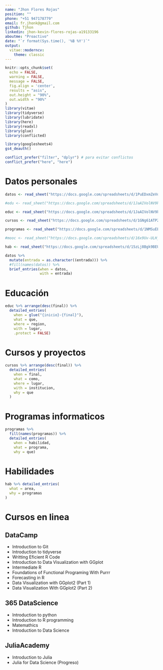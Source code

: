 ```yaml
---
name: "Jhon Flores Rojas"
position: ""
phone: "+51 947178779"
email: fr.jhonk@gmail.com 
github: Tjhon 
linkedin: jhon-kevin-flores-rojas-a19133196
aboutme: "Proactivo"
date: "`r format(Sys.time(), '%B %Y')`"
output: 
  vitae::moderncv:
    theme: classic
---
```


```r
knitr::opts_chunk$set(
  echo = FALSE, 
  warning = FALSE, 
  message = FALSE, 
  fig.align = 'center', 
  results = "asis", 
  out.height = "90%", 
  out.width = "90%"
)
library(vitae)
library(tidyverse)
library(lubridate)
library(here)
library(readxl)
library(glue)
library(conflicted)

library(googlesheets4)
gs4_deauth()

conflict_prefer("filter", "dplyr") # para evitar conflictos
conflict_prefer("here", "here")
```

# Datos personales
```r
datos <- read_sheet("https://docs.google.com/spreadsheets/d/1PuEDxmZeVdw18Mv2SR5BssCFSfaB2xF60Hxle_nbcUU/edit?usp=sharing")

#edu <- read_sheet("https://docs.google.com/spreadsheets/d/1JaAIVolNV9kAeHidlh8zpsbiTVF5nEeF0OkLRryI7Rc/edit?usp=sharing")

educ <- read_sheet("https://docs.google.com/spreadsheets/d/1JaAIVolNV9kAeHidlh8zpsbiTVF5nEeF0OkLRryI7Rc/edit?usp=sharing")

cursos <- read_sheet("https://docs.google.com/spreadsheets/d/1GNg61ATPZz9q1UQUxf4ibmdD_qBFe_WjK0peuW6CH2E/edit?usp=sharing")

programas <- read_sheet("https://docs.google.com/spreadsheets/d/1NMSuEEPt7DOWIlNf5RaMCiAFWQ4vV-NjkjjsoX6nLJA/edit?usp=sharing")

#mooc <- read_sheet("https://docs.google.com/spreadsheets/d/16x9Uv-ULH_bEXDJs9A3df_xCmAwlBUoB7DYdr7ETOOU/edit?usp=sharing")

hab <- read_sheet("https://docs.google.com/spreadsheets/d/15zLj8Bgk9BEUBISCY_zWFPtxPNKztihufOXzG-MMm70/edit?usp=sharing")

```


```r
datos %>% 
  mutate(entrada = as.character((entrada))) %>% 
  #fill(names(datos)) %>% 
  brief_entries(when = datos, 
                with = entrada) 
```




# Educación 

```r
educ %>% arrange(desc(final)) %>% 
  detailed_entries( 
    when = glue("{inicio}-{final}"),
    what = que,
    where = region,
    with = lugar,
    .protect = FALSE)

```

# Cursos y proyectos 

```r
cursos %>% arrange(desc(final)) %>% 
  detailed_entries(
    when = final,
    what = como, 
    where = lugar,
    with = institucion,
    why = que
  )
```


# Programas informaticos

```r
programas %>% 
  fill(names(programas)) %>%
  detailed_entries(
    when = habilidad,
    what = programa, 
    why = que)
```


# Habilidades

```r
hab %>% detailed_entries(
  what = area,
  why = programas
)
```

\newpage

# Cursos en linea

## DataCamp

- Introduction to Git
- Introduction to tidyverse
- Writting Eficient R Code
- Introduction to Data Visualization with GGplot
- Intermediate R
- Foundations of Functional Programing With Purrr
- Forecasting in R
- Data Visualization with GGplot2 (Part 1)
- Data Visualization With GGplot2 (Part 2)

## 365 DataScience

- Introduction to python
- Introduction to R programming
- Matemathics
- Introduction to Data Science

## JuliaAcademy

- Introduction to Julia
- Julia for Data Science (Progreso)

\newpage

